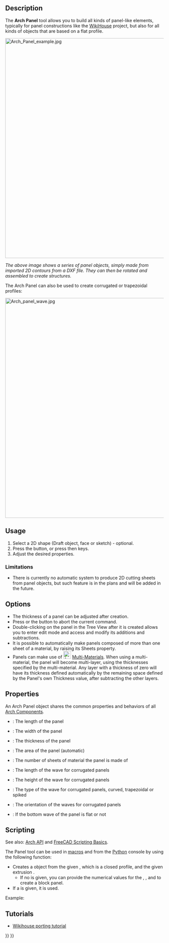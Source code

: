 <languages/>
<translate>

<!--T:25-->
{{Docnav
|[[Arch_IfcSpreadsheet|IfcSpreadsheet]]
|[[Arch_Panel_Cut|Panel Cut]]
|[[BIM_Workbench|BIM]]
|IconL=Arch_IfcSpreadsheet.svg
|IconR=Arch_Panel_Cut.svg
|IconC=Workbench_BIM.svg
}}

<!--T:4-->
{{GuiCommand
|Name=Arch Panel
|MenuLocation=3D/BIM → Panel<br>Utils → Panel Tools → Panel
|Workbenches=[[BIM_Workbench|BIM]]
|Shortcut={{KEY|P}} {{KEY|A}}
|Version=0.15
|SeeAlso=[[Arch_Panel_Cut|Arch Panel Cut]], [[Arch_Panel_Sheet|Arch Panel Sheet]]
}}

==Description== <!--T:5-->

<!--T:6-->
The '''Arch Panel''' tool allows you to build all kinds of panel-like elements, typically for panel constructions like the [https://www.wikihouse.cc/ WikiHouse] project, but also for all kinds of objects that are based on a flat profile.

</translate>
[[Image:Arch Panel example.jpg|700px]] 
<translate>

<!--T:7-->
''The above image shows a series of panel objects, simply made from imported 2D contours from a DXF file. They can then be rotated and assembled to create structures.''

<!--T:19-->
The Arch Panel can also be used to create corrugated or trapezoidal profiles:

</translate>
[[Image:Arch panel wave.jpg|700px]] 
<translate>

==Usage== <!--T:8-->

<!--T:9-->
# Select a 2D shape (Draft object, face or sketch) - optional.
# Press the {{Button|[[Image:Arch Panel.svg|16px]] [[Arch_Panel|Panel]]}} button, or press {{KEY|P}} then {{KEY|A}} keys.
# Adjust the desired properties.

=== Limitations === <!--T:17-->

<!--T:18-->
* There is currently no automatic system to produce 2D cutting sheets from panel objects, but such feature is in the plans and will be added in the future.

==Options== <!--T:10-->

<!--T:11-->
* The thickness of a panel can be adjusted after creation.
* Press {{KEY|Esc}} or the {{Button|Cancel}} button to abort the current command.
* Double-clicking on the panel in the Tree View after it is created allows you to enter edit mode and access and modify its additions and subtractions.
* It is possible to automatically make panels composed of more than one sheet of a material, by raising its Sheets property.
* Panels can make use of [[Image:Arch_MultiMaterial.svg|24px]] [[Arch_MultiMaterial|Multi-Materials]]. When using a multi-material, the panel will become multi-layer, using the thicknesses specified by the multi-material. Any layer with a thickness of zero will have its thickness defined automatically by the remaining space defined by the Panel's own Thickness value, after subtracting the other layers.

==Properties== <!--T:12-->

<!--T:30-->
An Arch Panel object shares the common properties and behaviors of all [[Arch_Component|Arch Components]].

<!--T:13-->
* {{PropertyData|Length}}: The length of the panel
* {{PropertyData|Width}}: The width of the panel
* {{PropertyData|Thickness}}: The thickness of the panel
* {{PropertyData|Area}}: The area of the panel (automatic)
* {{PropertyData|Sheets}}: The number of sheets of material the panel is made of
* {{PropertyData|Wave Length}}: The length of the wave for corrugated panels
* {{PropertyData|Wave Height}}: The height of the wave for corrugated panels
* {{PropertyData|Wave Type}}: The type of the wave for corrugated panels, curved, trapezoidal or spiked
* {{PropertyData|Wave Direction}}: The orientation of the waves for corrugated panels
* {{PropertyData|Bottom Wave}}: If the bottom wave of the panel is flat or not

==Scripting== <!--T:28-->

<!--T:14-->
See also: [[Arch_API|Arch API]] and [[FreeCAD_Scripting_Basics|FreeCAD Scripting Basics]].

<!--T:15-->
The Panel tool can be used in [[Macros|macros]] and from the [[Python|Python]] console by using the following function:

</translate>
{{Code|code=
Panel = makePanel(baseobj=None, length=0, width=0, thickness=0, placement=None, name="Panel")
}}
<translate>

<!--T:23-->
* Creates a {{incode|Panel}} object from the given {{incode|baseobj}}, which is a closed profile, and the given extrusion {{incode|thickness}}.
** If no {{incode|baseobj}} is given, you can provide the numerical values for the {{incode|length}}, {{incode|width}}, and {{incode|thickness}} to create a block panel.
* If a {{incode|placement}} is given, it is used.

<!--T:16-->
Example:

</translate>
{{Code|code=
import FreeCAD, Draft, Arch

Rect = Draft.makeRectangle(1000, 400)
Panel = Arch.makePanel(Rect, thickness=36)
}}
<translate>

== Tutorials == <!--T:20-->

<!--T:21-->
* [[Wikihouse_porting_tutorial|Wikihouse porting tutorial]]


<!--T:24-->
{{Docnav
|[[Arch_IfcSpreadsheet|IfcSpreadsheet]]
|[[Arch_Panel_Cut|Panel Cut]]
|[[BIM_Workbench|BIM]]
|IconL=Arch_IfcSpreadsheet.svg
|IconR=Arch_Panel_Cut.svg
|IconC=Workbench_BIM.svg
}}

</translate>
{{BIM_Tools_navi{{#translation:}}}}
{{Userdocnavi{{#translation:}}}}